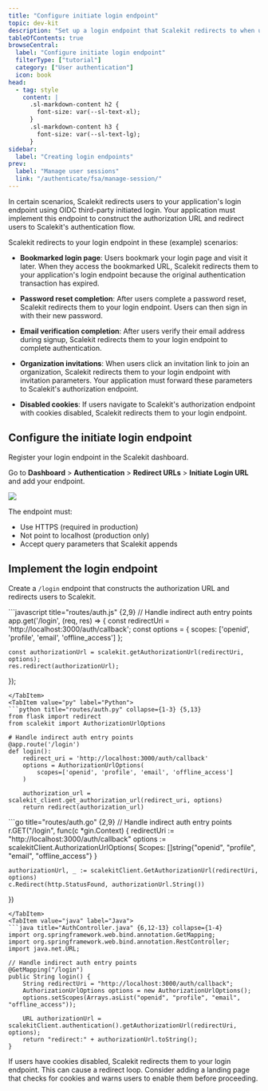 ```yaml
---
title: "Configure initiate login endpoint"
topic: dev-kit
description: "Set up a login endpoint that Scalekit redirects to when users access your application through indirect entry points"
tableOfContents: true
browseCentral:
  label: "Configure initiate login endpoint"
  filterType: ["tutorial"]
  category: ["User authentication"]
  icon: book
head:
  - tag: style
    content: |
      .sl-markdown-content h2 {
        font-size: var(--sl-text-xl);
      }
      .sl-markdown-content h3 {
        font-size: var(--sl-text-lg);
      }
sidebar:
  label: "Creating login endpoints"
prev:
  label: "Manage user sessions"
  link: "/authenticate/fsa/manage-session/"
---
```



In certain scenarios, Scalekit redirects users to your application's login endpoint using OIDC third-party initiated login. Your application must implement this endpoint to construct the authorization URL and redirect users to Scalekit's authentication flow.

Scalekit redirects to your login endpoint in these (example) scenarios:

- **Bookmarked login page**: Users bookmark your login page and visit it later. When they access the bookmarked URL, Scalekit redirects them to your application's login endpoint because the original authentication transaction has expired.

- **Password reset completion**: After users complete a password reset, Scalekit redirects them to your login endpoint. Users can then sign in with their new password.

- **Email verification completion**: After users verify their email address during signup, Scalekit redirects them to your login endpoint to complete authentication.

- **Organization invitations**: When users click an invitation link to join an organization, Scalekit redirects them to your login endpoint with invitation parameters. Your application must forward these parameters to Scalekit's authorization endpoint.

- **Disabled cookies**: If users navigate to Scalekit's authorization endpoint with cookies disabled, Scalekit redirects them to your login endpoint.

## Configure the initiate login endpoint

Register your login endpoint in the Scalekit dashboard.

Go to **Dashboard** > **Authentication** > **Redirect URLs** > **Initiate Login URL** and add your endpoint.

![](@/assets/docs/intitate-login-endpoint/add-initiate-login-url.png)

The endpoint must:
- Use HTTPS (required in production)
- Not point to localhost (production only)
- Accept query parameters that Scalekit appends

## Implement the login endpoint

Create a `/login` endpoint that constructs the authorization URL and redirects users to Scalekit.

<Tabs syncKey="tech-stack">
  <TabItem value="node" label="Node.js">
  ```javascript title="routes/auth.js" {2,9}
  // Handle indirect auth entry points
  app.get('/login', (req, res) => {
    const redirectUri = 'http://localhost:3000/auth/callback';
    const options = {
      scopes: ['openid', 'profile', 'email', 'offline_access']
    };

    const authorizationUrl = scalekit.getAuthorizationUrl(redirectUri, options);
    res.redirect(authorizationUrl);
  });
  ```
  </TabItem>
  <TabItem value="py" label="Python">
  ```python title="routes/auth.py" collapse={1-3} {5,13}
  from flask import redirect
  from scalekit import AuthorizationUrlOptions

  # Handle indirect auth entry points
  @app.route('/login')
  def login():
      redirect_uri = 'http://localhost:3000/auth/callback'
      options = AuthorizationUrlOptions(
          scopes=['openid', 'profile', 'email', 'offline_access']
      )

      authorization_url = scalekit_client.get_authorization_url(redirect_uri, options)
      return redirect(authorization_url)
  ```
  </TabItem>
  <TabItem value="go" label="Go">
  ```go title="routes/auth.go" {2,9}
  // Handle indirect auth entry points
  r.GET("/login", func(c *gin.Context) {
    redirectUri := "http://localhost:3000/auth/callback"
    options := scalekitClient.AuthorizationUrlOptions{
      Scopes: []string{"openid", "profile", "email", "offline_access"}
    }

    authorizationUrl, _ := scalekitClient.GetAuthorizationUrl(redirectUri, options)
    c.Redirect(http.StatusFound, authorizationUrl.String())
  })
  ```
  </TabItem>
  <TabItem value="java" label="Java">
  ```java title="AuthController.java" {6,12-13} collapse={1-4}
  import org.springframework.web.bind.annotation.GetMapping;
  import org.springframework.web.bind.annotation.RestController;
  import java.net.URL;

  // Handle indirect auth entry points
  @GetMapping("/login")
  public String login() {
      String redirectUri = "http://localhost:3000/auth/callback";
      AuthorizationUrlOptions options = new AuthorizationUrlOptions();
      options.setScopes(Arrays.asList("openid", "profile", "email", "offline_access"));

      URL authorizationUrl = scalekitClient.authentication().getAuthorizationUrl(redirectUri, options);
      return "redirect:" + authorizationUrl.toString();
  }
  ```
  </TabItem>
</Tabs>


<Aside type="caution">
If users have cookies disabled, Scalekit redirects them to your login endpoint. This can cause a redirect loop. Consider adding a landing page that checks for cookies and warns users to enable them before proceeding.
</Aside>